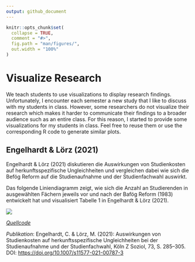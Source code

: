 ```yaml
---
output: github_document
---
```


<!-- README.md is generated from README.Rmd. Please edit that file -->

```r
knitr::opts_chunk$set(
  collapse = TRUE,
  comment = "#>",
  fig.path = "man/figures/",
  out.width = "100%"
)
```

# Visualize Research

<!-- badges: start -->

<!-- badges: end -->

We teach students to use visualizations to display research findings. Unfortunately, I encounter each semester a new study that I like to discuss with my students in class. However, some researchers do not visualize their research which makes it harder to communicate their findings to a broader audience such as an entire class. For this reason, I started to provide some visualizations for my students in class. Feel free to reuse them or use the corresponding R code to generate similar plots.

## Engelhardt & Lörz (2021)

Engelhardt & Lörz (2021) diskutieren die Auswirkungen von Studienkosten auf herkunftsspezifische Ungleichheiten und vergleichen dabei wie sich die Befög Reform auf die Studienaufnahme und der Studienfachwahl auswirkt.

Das folgende Liniendiagramm zeigt, wie sich die Anzahl an Studierenden in ausgewählten Fächern jeweils vor und nach der Bafög Reform (1983) entwickelt hat und visualisiert Tabelle 1 in Engelhardt & Lörz (2021).

![](man/figures/Engelhardt_Loerz_2021.png)

[*Quellcode*](https://github.com/edgar-treischl/VisualizeResearch/blob/master/R/Engelhardt_L%C3%B6rz_2021.R)

*Publikation*: Engelhardt, C. & Lörz, M. (2021): Auswirkungen von Studienkosten auf herkunftsspezifische Ungleichheiten bei der Studienaufnahme und der Studienfachwahl, Köln Z Soziol, 73, S. 285–305. DOI: <https://doi.org/10.1007/s11577-021-00787-3>


